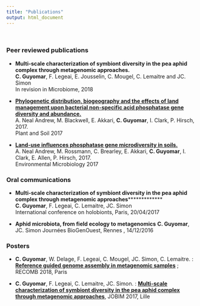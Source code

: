 ```yaml
---
title: "Publications"
output: html_document
---
```

<br>


### Peer reviewed publications


* **Multi-scale characterization of symbiont diversity in the pea aphid complex through metagenomic approaches. <br>**
  **C. Guyomar**, F. Legeai, E. Jousselin, C. Mougel, C. Lemaitre and JC. Simon  <br>
  In revision in Microbiome, 2018
  
* **[Phylogenetic distribution, biogeography and the effects of land management upon bacterial non-specific acid phosphatase gene diversity and abundance.](https://link.springer.com/article/10.1007/s11104-017-3301-2)  <br>**
  A. Neal Andrew, M. Blackwell, E. Akkari, **C. Guyomar**, I. Clark, P. Hirsch, 2017.  <br>
  Plant and Soil 2017
  
* **[Land-use influences phosphatase gene microdiversity in soils.](https://onlinelibrary.wiley.com/doi/full/10.1111/1462-2920.13778) <br>**
  A. Neal Andrew, M. Rossmann, C. Brearley, E. Akkari, **C. Guyomar**, I. Clark, E. Allen, P. Hirsch, 2017.  <br>
  Environmental Microbiology 2017

### Oral communications

* **Multi-scale characterization of symbiont diversity in the pea aphid complex through metagenomic approaches*************** <br>
  **C. Guyomar**, F. Legeai, C. Lemaitre, JC. Simon <br>
  International conference on holobionts, Paris, 20/04/2017
  
* **Aphid microbiota, from field ecology to metagenomics**
  **C. Guyomar**, JC. Simon
  Journées BioGenOuest, Rennes , 14/12/2016

### Posters

* **C. Guyomar**, W. Delage, F. Legeai, C. Mougel, JC. Simon, C. Lemaitre. : [**Reference guided genome assembly in metagenomic samples**](documents/RECOMB_2018.pdf) ; RECOMB 2018, Paris

* **C. Guyomar**, F. Legeai, C. Lemaitre, JC. Simon. : [**Multi-scale characterization of symbiont diversity in the pea aphid complex through metagenomic approaches**](documents/JOBIM_2017.pdf), JOBIM 2017, Lille



